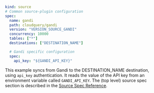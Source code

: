 ```yaml copy
kind: source
# Common source-plugin configuration
spec:
  name: gandi
  path: cloudquery/gandi
  version: "VERSION_SOURCE_GANDI"
  concurrency: 10000
  tables: ["*"]
  destinations: ["DESTINATION_NAME"]

  # Gandi specific configuration
  spec:
    api_key: "${GANDI_API_KEY}"
```

This example syncs from Gandi to the DESTINATION_NAME destination, using `api_key` authentication. It reads the value of the API key from an environment variable called `GANDI_API_KEY`. The (top level) source spec section is described in the [Source Spec Reference](/docs/reference/source-spec).